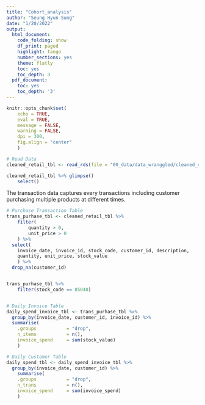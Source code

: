 ```yaml
---
title: "Cohort_analysis"
author: "Seung Hyun Sung"
date: "1/20/2022"
output:
  html_document:
    code_folding: show
    df_print: paged
    highlight: tango
    number_sections: yes
    theme: flatly
    toc: yes
    toc_depth: 3
  pdf_document:
    toc: yes
    toc_depth: '3'
---
```


```r
knitr::opts_chunk$set(
    echo = TRUE,
    eval = TRUE,
    message = FALSE,
    warning = FALSE,
    dpi = 300,
    fig.align = "center"
    )
```



```r
# Read Data 
cleaned_retail_tbl <- read_rds(file = "00_data/data_wranggled/cleaned_retail_tbl.rds")

cleaned_retail_tbl %>% glimpse()
    select()
```



The transaction data captures every transactions including customer purchasing multiple products at different times. 

```r

# Purchase Transaction Table 
trans_purhase_tbl <- cleaned_retail_tbl %>% 
    filter(
        quantity > 0,
        unit_price > 0
    ) %>%
  select(
    invoice_date, invoice_id, stock_code, customer_id, description,
    quantity, unit_price, stock_value
    ) %>% 
  drop_na(customer_id)


trans_purhase_tbl %>% 
    filter(stock_code == 85048)


# Daily Invoice Table 
daily_spend_invoice_tbl <- trans_purhase_tbl %>% 
  group_by(invoice_date, customer_id, invoice_id) %>% 
  summarise(
    .groups           = "drop",
    n_items           = n(),
    invoice_spend     = sum(stock_value)
    ) 

# Daily Customer Table 
daily_spend_tbl <- daily_spend_invoice_tbl %>% 
  group_by(invoice_date, customer_id) %>% 
    summarise(
    .groups           = "drop",
    n_trans           = n(),
    invoice_spend     = sum(invoice_spend)
    ) 
  
```



